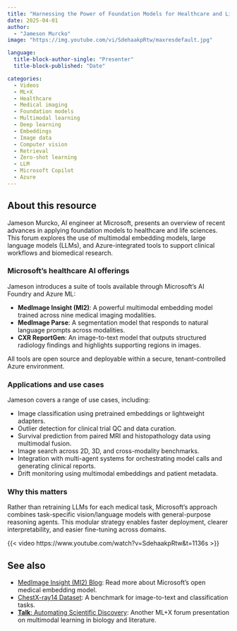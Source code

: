 ```yaml
---
title: "Harnessing the Power of Foundation Models for Healthcare and Life Sciences"
date: 2025-04-01
author:
  - "Jameson Murcko"
image: "https://img.youtube.com/vi/SdehaakpRtw/maxresdefault.jpg"

language: 
  title-block-author-single: "Presenter"
  title-block-published: "Date"

categories:
  - Videos
  - ML+X
  - Healthcare
  - Medical imaging
  - Foundation models
  - Multimodal learning
  - Deep learning
  - Embeddings
  - Image data
  - Computer vision
  - Retrieval
  - Zero-shot learning
  - LLM
  - Microsoft Copilot
  - Azure
---
```


## About this resource

Jameson Murcko, AI engineer at Microsoft, presents an overview of recent advances in applying foundation models to healthcare and life sciences. This forum explores the use of multimodal embedding models, large language models (LLMs), and Azure-integrated tools to support clinical workflows and biomedical research.

### Microsoft's healthcare AI offerings
Jameson introduces a suite of tools available through Microsoft's AI Foundry and Azure ML:

- **MedImage Insight (MI2)**: A powerful multimodal embedding model trained across nine medical imaging modalities.
- **MedImage Parse**: A segmentation model that responds to natural language prompts across modalities.
- **CXR ReportGen**: An image-to-text model that outputs structured radiology findings and highlights supporting regions in images.

All tools are open source and deployable within a secure, tenant-controlled Azure environment.

### Applications and use cases
Jameson covers a range of use cases, including:

- Image classification using pretrained embeddings or lightweight adapters.
- Outlier detection for clinical trial QC and data curation.
- Survival prediction from paired MRI and histopathology data using multimodal fusion.
- Image search across 2D, 3D, and cross-modality benchmarks.
- Integration with multi-agent systems for orchestrating model calls and generating clinical reports.
- Drift monitoring using multimodal embeddings and patient metadata.

### Why this matters
Rather than retraining LLMs for each medical task, Microsoft's approach combines task-specific vision/language models with general-purpose reasoning agents. This modular strategy enables faster deployment, clearer interpretability, and easier fine-tuning across domains.

{{< video https://www.youtube.com/watch?v=SdehaakpRtw&t=1136s >}}

## See also
- [MedImage Insight (MI2) Blog](https://techcommunity.microsoft.com/blog/healthcareandlifesciencesblog/discovering-the-power-of-finetuning-medimageinsight-on-your-data/4395057): Read more about Microsoft's open medical embedding model.
- [ChestX-ray14 Dataset](https://paperswithcode.com/dataset/chestx-ray8): A benchmark for image-to-text and classification tasks.
- [**Talk**: Automating Scientific Discovery](https://uw-madison-datascience.github.io/ML-X-Nexus/Applications/Videos/Forums/mlx_2025-03-04.html): Another ML+X forum presentation on multimodal learning in biology and literature.
